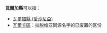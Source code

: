 '''瓦爾加縣'''可以指：
* [[瓦爾加縣_(愛沙尼亞)|瓦爾加縣 (愛沙尼亞)]]
* [[瓦爾卡區|瓦爾卡區]]：拉脱维亚同源名字的已废置的区份
{{disambig|W瓦爾加縣|Cat=四字县名消歧义}}